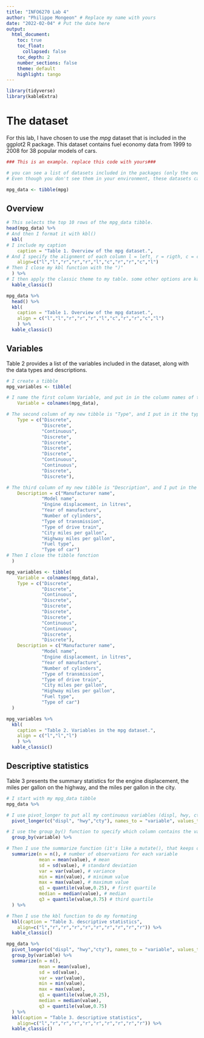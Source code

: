 ```yaml
---
title: "INFO6270 Lab 4"
author: "Philippe Mongeon" # Replace my name with yours
date: "2022-02-04" # Put the date here
output: 
  html_document:
    toc: true 
    toc_float:       
      collapsed: false
    toc_depth: 2
    number_sections: false 
    theme: default
    highlight: tango
---
```


<!--# The following code block loads all the packages I need in this script. The code chunk itself will not be visible in my HTML output because I included the argument echo = FALSE. I also do not whant to display the messages and warnings that R sends when the code executes, so I am including  -->

```r
library(tidyverse)
library(kableExtra)
```

# The dataset

<!--# This is my introduction, replace it with your own. -->

For this lab, I have chosen to use the *mpg* dataset that is included in the ggplot2 R package. This dataset contains fuel economy data from 1999 to 2008 for 38 popular models of cars.

<!--# Load your dataset in a tibble in your environment (DO NOT DISPLAY THIS CODE CHUNK IN THE HTML OUTPUT -->

```r
### This is an example. replace this code with yours###

# you can see a list of datasets included in the packages (only the ones you have loaded) using the data() function. 
# Even though you don't see them in your environment, these datasets can be called just like other regular objects. Here I'm just creating an object called mpg_data in my environment and storing into it the mpg dataset. I'm calling it mpg_data just to avoid the confusion between the tibble in my environment and the orinigal and invisible mpg dataset.

mpg_data <- tibble(mpg)
```

## Overview  <!--# 1 pts -->

<!--#INSTRUCTIONS:1. Use head() and the kbl() to print the top 10 rows of your tibble. 2. Use kbl() to format your displayed tibble.3. Include a caption4. Look at the 7 rules for making good looking tables on the website and try to follow them Note: The following code contains an example, replace it with your own code. Do not display the code in the HTML output.-->

```r
# This selects the top 10 rows of the mpg_data tibble.
head(mpg_data) %>% 
# And then I format it with kbl()
  kbl(
# I include my caption
    caption = "Table 1. Overview of the mpg dataset.",
# And I specify the alignment of each column l = left, r = rigth, c = center. 
    align=c("l","l","r","r","r","l","c","r","r","c","l")
# Then I close my kbl function with the ")"      
  ) %>% 
# I then apply the classic theme to my table. some other options are kable_classic_2, kable_minimal(), kable_material(), kable_material_dark(), and kable_paper().
  kable_classic() 
```

<!--# If you find the commented code a bit difficult to read, here it is without comments this code will not be executed (eval = FALSE) or displayed (echo = FALSE) -->

```r
mpg_data %>% 
  head() %>% 
  kbl(
    caption = "Table 1. Overview of the mpg dataset.",
    align = c("l","l","r","r","r","l","c","r","r","c","l")
    ) %>% 
  kable_classic()
```

## Variables <!--# 2 pts -->

<!--#  INSTRUCTIONS:1. Create a table that contains the following three columns:   a. Variable (The name of the variable)   b. Type (Continuous or Discrete)   c. Description (a VERY SHORT desription of the variable)2. Use tha same formatting as you did for the previous table.3.Introduce your table with a short text. You can use my example below as you wishNote: The following codes contains an example. The first one creates the tibble, the second code displays it. Replace my code with your own. Do not display the code in the HTML output.-->

Table 2 provides a list of the variables included in the dataset, along with the data types and descriptions.

```r
# I create a tibble 
mpg_variables <- tibble(

# I name the first column Variable, and put in in the column names of the mpg_data tibbleusing colnames(). 
    Variable = colnames(mpg_data),

# The second column of my new tibble is "Type", and I put in it the type of each variable.
    Type = c("Discrete",
             "Discrete",
             "Continuous",
             "Discrete",
             "Discrete",
             "Discrete",
             "Discrete",
             "Continuous",
             "Continuous",
             "Discrete",
             "Discrete"),

# The third column of my new tibble is "Description", and I put in the description of each variable
    Description = c("Manufacturer name",
             "Model name",
             "Engine displacement, in litres",
             "Year of manufacture",
             "Number of cylinders",
             "Type of transmission",
             "Type of drive train",
             "City miles per gallon",
             "Highway miles per gallon",
             "Fuel type",
             "Type of car")
# Then I close the tibble fonction
  )
```

<!--# This is the same code but without the comments -->

```r

mpg_variables <- tibble(
    Variable = colnames(mpg_data),
    Type = c("Discrete",
             "Discrete",
             "Continuous",
             "Discrete",
             "Discrete",
             "Discrete",
             "Discrete",
             "Continuous",
             "Continuous",
             "Discrete",
             "Discrete"),
    Description = c("Manufacturer name",
             "Model name",
             "Engine displacement, in litres",
             "Year of manufacture",
             "Number of cylinders",
             "Type of transmission",
             "Type of drive train",
             "City miles per gallon",
             "Highway miles per gallon",
             "Fuel type",
             "Type of car")
  )
```

<!--# And now I display my table -->

```r
mpg_variables %>% 
  kbl(
    caption = "Table 2. Variables in the mpg dataset.",
    align = c("l","l","l")
    ) %>% 
  kable_classic()
```

## Descriptive statistics <!--# 2 pts -->

<!--# INSTRUCTIONS:1. Create a descriptive statistics summary for each continuous variables (DO NOT INCLUDE DISCRETE VARIABLES) which includes:   a. the number of observations: n()   b. the mean: mean()   c. the standard deviation: sd()   d. the variance: var()   e. the minimum value: min()   f. the maximum value: max()   g. the first quartile: quantile()   h. the median quartile: median()   i. the third quartile: quantile()2. Use tha same formatting as you did for the previous table.3.Introduce your table with a short text. You can use my example below as you wishNote: The following codes contains an example. Replace my code with your own. Do not display the code in the HTML output. -->

Table 3 presents the summary statistics for the engine displacement, the miles per gallon on the highway, and the miles per gallon in the city.

```r

# I start with my mpg_data tibble
mpg_data %>% 

# I use pivot_longer to put all my continuous variables (displ, hwy, cty) in one column that I name "variable", and their value in another column that I name "value"
  pivot_longer(c("displ", "hwy","cty"), names_to = "variable", values_to = "value") %>% 

# I use the group_by() function to specify which column contains the variables I want to calculate my statistics for. In this case, it is the "variable" column I just created.
  group_by(variable) %>% 

# Then I use the summarize function (it's like a mutate(), that keeps only the groups and the computed values, dropping every other column.
  summarize(n = n(), # number of observations for each variable
            mean = mean(value), # mean
            sd = sd(value), # standard deviation
            var = var(value), # variance
            min = min(value), # minimum value
            max = max(value), # maximum value
            q1 = quantile(value,0.25), # first quartile
            median = median(value), # median
            q3 = quantile(value,0.75) # third quartile
  ) %>% 

# Then I use the kbl function to do my formating
  kbl(caption = "Table 3. descriptive statistics",
    align=c("l","r","r","r","r","r","r","r","r","r")) %>% 
  kable_classic()
```

<!--# This is the same code without all the comments, and with eval=FALSE so the table doesn't display twice in the HTML output -->

```r

mpg_data %>% 
  pivot_longer(c("displ", "hwy","cty"), names_to = "variable", values_to = "value") %>% 
  group_by(variable) %>% 
  summarize(n = n(),
            mean = mean(value),
            sd = sd(value),
            var = var(value),
            min = min(value),
            max = max(value),
            q1 = quantile(value,0.25),
            median = median(value),
            q3 = quantile(value,0.75)
  ) %>% 
  kbl(caption = "Table 3. descriptive statistics",
    align=c("l","r","r","r","r","r","r","r","r","r")) %>% 
  kable_classic()
```
